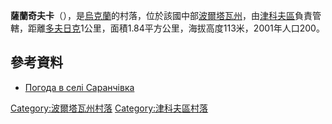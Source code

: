 {{coord|50|6|30|N|34|31|57|E|scale:100000_region:UA|display=title}}

'''薩蘭奇夫卡'''（{{lang-uk|Саранчівка}}），是[[烏克蘭|烏克蘭]]的村落，位於該國中部[[波爾塔瓦州|波爾塔瓦州]]，由[[津科夫區|津科夫區]]負責管轄，距離[[多夫日克_(津科夫區)|多夫日克]]1公里，面積1.84平方公里，海拔高度113米，2001年人口200。

==參考資料==
* [http://weather.in.ua/ua/poltavskaja/23296 Погода в селі Саранчівка] {{Wayback|url=http://weather.in.ua/ua/poltavskaja/23296 |date=20160305193759 }}

{{DEFAULTSORT:Саранчівка}}
[[Category:波爾塔瓦州村落|Category:波爾塔瓦州村落]]
[[Category:津科夫區村落|Category:津科夫區村落]]


{{Poltava-geo-stub}}